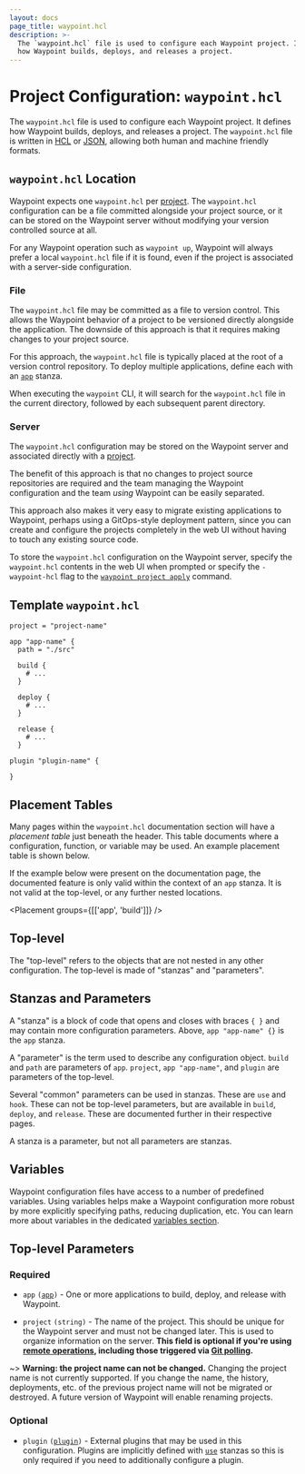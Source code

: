 ```yaml
---
layout: docs
page_title: waypoint.hcl
description: >-
  The `waypoint.hcl` file is used to configure each Waypoint project. It defines
  how Waypoint builds, deploys, and releases a project.
---
```


# Project Configuration: `waypoint.hcl`

The `waypoint.hcl` file is used to configure each Waypoint project. It defines
how Waypoint builds, deploys, and releases a project. The `waypoint.hcl` file is
written in [HCL](/docs/waypoint-hcl/syntax) or [JSON](/docs/waypoint-hcl/syntax/json),
allowing both human and machine friendly formats.

## `waypoint.hcl` Location

Waypoint expects one `waypoint.hcl` per [project](/docs/projects).
The `waypoint.hcl` configuration can be a file committed alongside your
project source, or it can be stored on the Waypoint server without modifying
your version controlled source at all.

For any Waypoint operation such as `waypoint up`, Waypoint will always prefer
a local `waypoint.hcl` file if it is found, even if the project is associated
with a server-side configuration.

### File

The `waypoint.hcl` file may be committed as a file
to version control. This allows the Waypoint behavior of a project to be
versioned directly alongside the application. The downside of this approach
is that it requires making changes to your project source.

For this approach, the `waypoint.hcl` file is typically placed at the root
of a version control repository. To deploy multiple applications, define each
with an [`app`][app] stanza.

When executing the `waypoint` CLI, it will search for the `waypoint.hcl` file
in the current directory, followed by each subsequent parent directory.

### Server

The `waypoint.hcl` configuration may be stored on the Waypoint server
and associated directly with a [project](/docs/projects).

The benefit of this approach is that no changes to project source repositories
are required and the team managing the Waypoint configuration and the team
_using_ Waypoint can be easily separated.

This approach also makes it very easy to migrate existing applications to
Waypoint, perhaps using a GitOps-style deployment pattern, since you can
create and configure the projects completely in the web UI without having
to touch any existing source code.

To store the `waypoint.hcl` configuration on the Waypoint server, specify
the `waypoint.hcl` contents in the web UI when prompted or specify the
`-waypoint-hcl` flag to the [`waypoint project apply`](/commands/project-apply)
command.

## Template `waypoint.hcl`

```hcl
project = "project-name"

app "app-name" {
  path = "./src"

  build {
    # ...
  }

  deploy {
    # ...
  }

  release {
    # ...
  }

plugin "plugin-name" {

}
```

## Placement Tables

Many pages within the `waypoint.hcl` documentation section will have
a _placement table_ just beneath the header. This table documents where
a configuration, function, or variable may be used. An example placement
table is shown below.

If the example below were present on the documentation page, the documented
feature is only valid within the context of an `app` stanza. It is not valid
at the top-level, or any further nested locations.

<Placement groups={[['app', 'build']]} />

## Top-level

The "top-level" refers to the objects that are not nested in any other
configuration. The top-level is made of "stanzas" and "parameters".

## Stanzas and Parameters

A "stanza" is a block of code that opens and closes with braces `{ }`
and may contain more configuration parameters. Above, `app "app-name" {}` is
the `app` stanza.

A "parameter" is the term used to describe any configuration object. `build`
and `path` are parameters of `app`. `project`, `app "app-name"`, and `plugin`
are parameters of the top-level.

Several "common" parameters can be used in stanzas. These are `use` and `hook`.
These can not be top-level parameters, but are available in `build`, `deploy`,
and `release`. These are documented further in their respective pages.

A stanza is a parameter, but not all parameters are stanzas.

## Variables

Waypoint configuration files have access to a number of predefined variables.
Using variables helps make a Waypoint configuration more robust by more
explicitly specifying paths, reducing duplication, etc. You can learn more about
variables in the dedicated [variables section](/docs/waypoint-hcl/variables).

## Top-level Parameters

### Required

- `app` <code>([app][app])</code> - One or more applications to build, deploy,
  and release with Waypoint.

- `project` `(string)` - The name of the project. This should be unique
  for the Waypoint server and must not be changed later. This is used to
  organize information on the server. **This field is optional if you're
  using [remote operations](/docs/projects/remote), including those
  triggered via [Git polling](/docs/projects/git).**

~> **Warning: the project name can not be changed.** Changing the project
name is not currently supported. If you change the name, the history,
deployments, etc. of the previous project name will not be migrated or destroyed.
A future version of Waypoint will enable renaming projects.

### Optional

- `plugin` <code>([plugin][plugin])</code> - External plugins that may be
  used in this configuration. Plugins are implicitly defined with
  [`use`](/docs/waypoint-hcl/use) stanzas so this is only required if you
  need to additionally configure a plugin.

[app]: /docs/waypoint-hcl/app "App Stanza"

[plugin]: /docs/waypoint-hcl/plugin "Plugin Stanza"
